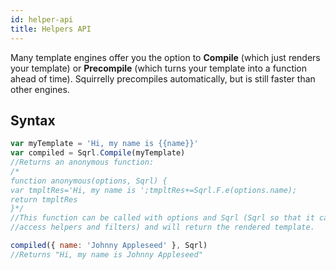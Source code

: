 ```yaml
---
id: helper-api
title: Helpers API
---
```



<Hint type="note">
    
Many template engines offer you the option to <b>Compile</b> (which just renders your template) or <b>Precompile</b> (which turns your template into a function ahead of time). Squirrelly precompiles automatically, but is still faster than other engines.

</Hint>

## Syntax

```js
var myTemplate = 'Hi, my name is {{name}}'
var compiled = Sqrl.Compile(myTemplate)
//Returns an anonymous function:
/*
function anonymous(options, Sqrl) {
var tmpltRes='Hi, my name is ';tmpltRes+=Sqrl.F.e(options.name);
return tmpltRes
}*/
//This function can be called with options and Sqrl (Sqrl so that it can
//access helpers and filters) and will return the rendered template.

compiled({ name: 'Johnny Appleseed' }, Sqrl)
//Returns "Hi, my name is Johnny Appleseed"
```
